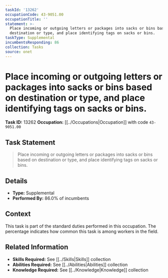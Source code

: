 ```yaml
---
taskId: '13262'
occupationCode: 43-9051.00
occupationTitle: ''
statement: >-
  Place incoming or outgoing letters or packages into sacks or bins based on
  destination or type, and place identifying tags on sacks or bins.
taskType: Supplemental
incumbentsResponding: 86
collection: Tasks
source: onet
---
```

# Place incoming or outgoing letters or packages into sacks or bins based on destination or type, and place identifying tags on sacks or bins.

**Task ID:** 13262
**Occupation:** [[../Occupations|Occupation]] with code `43-9051.00`

## Task Statement

> Place incoming or outgoing letters or packages into sacks or bins based on destination or type, and place identifying tags on sacks or bins.

## Details

- **Type:** Supplemental
- **Performed By:** 86.0% of incumbents

## Context

This task is part of the standard duties performed in this occupation. The percentage indicates how common this task is among workers in the field.

## Related Information

- **Skills Required:** See [[../Skills|Skills]] collection
- **Abilities Required:** See [[../Abilities|Abilities]] collection
- **Knowledge Required:** See [[../Knowledge|Knowledge]] collection
